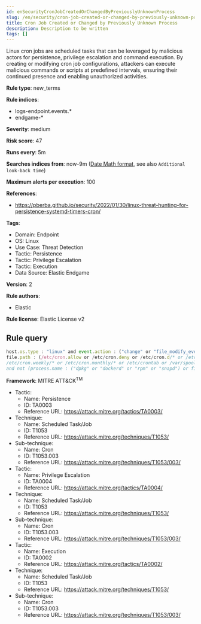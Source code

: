 ```yaml
---
id: enSecurityCronJobCreatedOrChangedByPreviouslyUnknownProcess
slug: /en/security/cron-job-created-or-changed-by-previously-unknown-process
title: Cron Job Created or Changed by Previously Unknown Process
description: Description to be written
tags: []
---
```


<div id="cron-job-created-or-changed-by-previously-unknown-process"></div>

Linux cron jobs are scheduled tasks that can be leveraged by malicious actors for persistence, privilege escalation and command execution. By creating or modifying cron job configurations, attackers can execute malicious commands or scripts at predefined intervals, ensuring their continued presence and enabling unauthorized activities.

**Rule type**: new_terms

**Rule indices**: 

* logs-endpoint.events.*
* endgame-*

**Severity**: medium

**Risk score**: 47

**Runs every**: 5m

**Searches indices from**: now-9m ([Date Math format](((ref))/common-options.html#date-math), see also <DocLink id="enSecurityRulesUiCreate" section="set-the-rules-schedule">`Additional look-back time`</DocLink>)

**Maximum alerts per execution**: 100

**References**: 

* https://pberba.github.io/security/2022/01/30/linux-threat-hunting-for-persistence-systemd-timers-cron/

**Tags**: 

* Domain: Endpoint
* OS: Linux
* Use Case: Threat Detection
* Tactic: Persistence
* Tactic: Privilege Escalation
* Tactic: Execution
* Data Source: Elastic Endgame

**Version**: 2

**Rule authors**: 

* Elastic

**Rule license**: Elastic License v2

## Rule query

```js
host.os.type : "linux" and event.action : ("change" or "file_modify_event" or "creation" or "file_create_event") and 
file.path : (/etc/cron.allow or /etc/cron.deny or /etc/cron.d/* or /etc/cron.hourly/* or /etc/cron.daily/* or 
/etc/cron.weekly/* or /etc/cron.monthly/* or /etc/crontab or /var/spool/cron/* or /usr/sbin/cron or /usr/sbin/anacron) 
and not (process.name : ("dpkg" or "dockerd" or "rpm" or "snapd") or file.extension : "swp")

```

**Framework**: MITRE ATT&CK<sup>TM</sup>

* Tactic:
    * Name: Persistence
    * ID: TA0003
    * Reference URL: https://attack.mitre.org/tactics/TA0003/
* Technique:
    * Name: Scheduled Task/Job
    * ID: T1053
    * Reference URL: https://attack.mitre.org/techniques/T1053/
* Sub-technique:
    * Name: Cron
    * ID: T1053.003
    * Reference URL: https://attack.mitre.org/techniques/T1053/003/
* Tactic:
    * Name: Privilege Escalation
    * ID: TA0004
    * Reference URL: https://attack.mitre.org/tactics/TA0004/
* Technique:
    * Name: Scheduled Task/Job
    * ID: T1053
    * Reference URL: https://attack.mitre.org/techniques/T1053/
* Sub-technique:
    * Name: Cron
    * ID: T1053.003
    * Reference URL: https://attack.mitre.org/techniques/T1053/003/
* Tactic:
    * Name: Execution
    * ID: TA0002
    * Reference URL: https://attack.mitre.org/tactics/TA0002/
* Technique:
    * Name: Scheduled Task/Job
    * ID: T1053
    * Reference URL: https://attack.mitre.org/techniques/T1053/
* Sub-technique:
    * Name: Cron
    * ID: T1053.003
    * Reference URL: https://attack.mitre.org/techniques/T1053/003/

